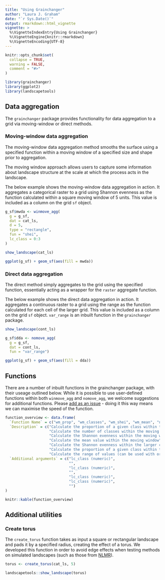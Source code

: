 ```yaml
---
title: "Using Grainchanger"
author: "Laura J. Graham"
date: "`r Sys.Date()`"
output: rmarkdown::html_vignette
vignette: >
  %\VignetteIndexEntry{Using Grainchanger}
  %\VignetteEngine{knitr::rmarkdown}
  %\VignetteEncoding{UTF-8}
---
```


```r
knitr::opts_chunk$set(
  collapse = TRUE,
  warning = FALSE,
  comment = "#>"
)
```

```r
library(grainchanger)
library(ggplot2)
library(landscapetools)
```

## Data aggregation

The `grainchanger` package provides functionality for data aggregation to a grid via moving-window or direct methods. 

### Moving-window data aggregation

The moving-window data aggregation method smooths the surface using a specified function within a moving window of a specified size and shape prior to aggregation. 

The moving window approach allows users to capture some information about landscape structure at the scale at which the process acts in the landscape.

The below example shows the moving-window data aggregation in action. It aggregates a categorical raster to a grid using Shannon evenness as the function calculated within a square moving window of 5 units. This value is included as a column on the grid `sf` object. 

```r
g_sf$mwda <- winmove_agg(
  g = g_sf,
  dat = cat_ls, 
  d = 5,
  type = "rectangle",
  fun = "shei",
  lc_class = 0:3
)

show_landscape(cat_ls)

ggplot(g_sf) + geom_sf(aes(fill = mwda))
```

### Direct data aggregation 

The direct method simply aggregates to the grid using the specified function, essentially acting as a wrapper for the `raster` aggregate function. 

The below example shows the direct data aggregation in action. It aggregates a continuous raster to a grid using the range as the function calculated for each cell of the larger grid. This value is included as a column on the grid `sf` object. `var_range` is an inbuilt function in the `grainchanger` package.

```r
show_landscape(cont_ls)

g_sf$dda <- nomove_agg(
  g = g_sf,
  dat = cont_ls, 
  fun = "var_range")

ggplot(g_sf) + geom_sf(aes(fill = dda))
```

## Functions

There are a number of inbuilt functions in the grainchanger package, with their useage outlined below. While it is possible to use user-defined functions within both `winmove_agg` and `nomove_agg`, we welcome suggestions for additional functions. Please [add as an issue](https://github.com/laurajanegraham/grainchanger/issues) - doing it this way means we can maximise the speed of the function. 

```r
function_overview <- data.frame(
  `Function Name` = c("wm_prop", "wm_classes", "wm_shei", "wm_mean", "nm_shei", "nm_prop", "var_range"),
  `Description` = c("Calculate the proportion of a given class within the moving window", 
                    "Calculate the number of classes within the moving window",
                    "Calculate the Shannon evenness within the moving window", 
                    "Calculate the mean value within the moving window", 
                    "Calculate the Shannon evenness within the larger cell",
                    "Calculate the proportion of a given class within the larger cell",
                    "Calculate the range of values (can be used with or without a moving window"),
  `Additional arguments` = c("lc_class (numeric)", 
                             "",
                             "lc_class (numeric)",
                             "", 
                             "lc_class (numeric)",
                             "lc_class (numeric)",
                             "")
)

knitr::kable(function_overview)
```

## Additional utilities

### Create torus

The `create_torus` function takes as input a square or rectangular landscape and pads it by a specified radius, creating the effect of a torus. We developed this function in order to avoid edge effects when testing methods on simulated landscapes (such as those from [NLMR](https://ropensci.github.io/NLMR/)). 

```r
torus <- create_torus(cat_ls, 5)

landscapetools::show_landscape(torus)
```